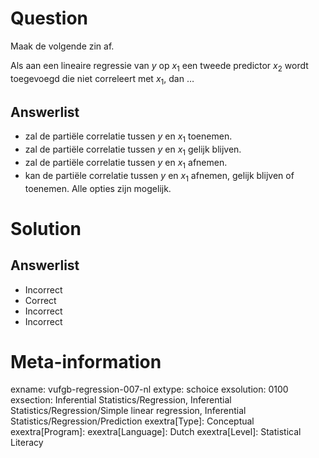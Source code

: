 Question
========
  
Maak de volgende zin af. 

Als aan een lineaire regressie van $y$ op $x_{1}$ een tweede predictor $x_{2}$ wordt toegevoegd die niet correleert met $x_{1}$, dan ...
  
Answerlist
----------
* zal de partiële correlatie tussen $y$ en $x_{1}$ toenemen.
* zal de partiële correlatie tussen $y$ en $x_{1}$ gelijk blijven.
* zal de partiële correlatie tussen $y$ en $x_{1}$ afnemen.
* kan de partiële correlatie tussen $y$ en $x_{1}$ afnemen, gelijk blijven of toenemen. Alle opties zijn mogelijk.

Solution
========

Answerlist
----------
* Incorrect
* Correct
* Incorrect
* Incorrect

Meta-information
================
exname: vufgb-regression-007-nl
extype: schoice
exsolution: 0100
exsection: Inferential Statistics/Regression, Inferential Statistics/Regression/Simple linear regression, Inferential Statistics/Regression/Prediction
exextra[Type]: Conceptual
exextra[Program]: 
exextra[Language]: Dutch
exextra[Level]: Statistical Literacy